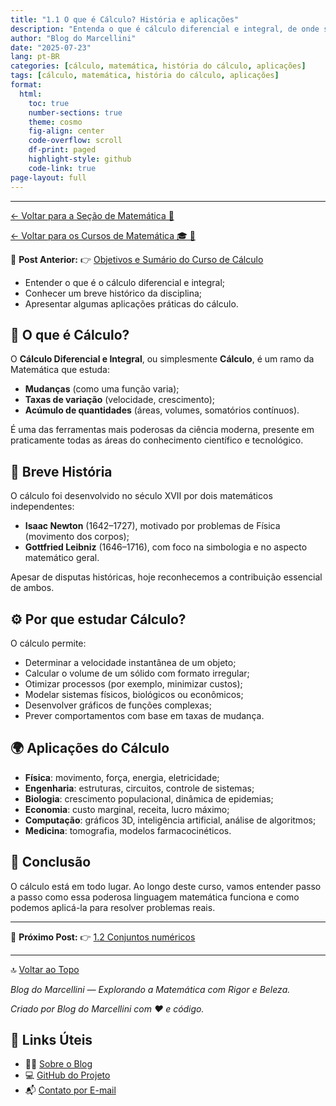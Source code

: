 ```yaml
---
title: "1.1 O que é Cálculo? História e aplicações"
description: "Entenda o que é cálculo diferencial e integral, de onde surgiu e por que ele é tão importante."
author: "Blog do Marcellini"
date: "2025-07-23"
lang: pt-BR
categories: [cálculo, matemática, história do cálculo, aplicações]
tags: [cálculo, matemática, história do cálculo, aplicações]
format:
  html:
    toc: true
    number-sections: true
    theme: cosmo
    fig-align: center
    code-overflow: scroll
    df-print: paged
    highlight-style: github
    code-link: true
page-layout: full
---
```

---

[← Voltar para a Seção de Matemática 🧮](/posts/matematica/index.qmd)

[← Voltar para os Cursos de Matemática 🎓 🧮](/posts/cursos/matematica/index.qmd)

🎯 **Post Anterior:** 👉 [Objetivos e Sumário do Curso de Cálculo](/posts/cursos/matematica/calculo/index.qmd)


::: {.callout-note title="📌 Objetivos do Post"}
- Entender o que é o cálculo diferencial e integral;
- Conhecer um breve histórico da disciplina;
- Apresentar algumas aplicações práticas do cálculo.
:::

## 🧠 O que é Cálculo?

O **Cálculo Diferencial e Integral**, ou simplesmente **Cálculo**, é um ramo da Matemática que estuda:

- **Mudanças** (como uma função varia);
- **Taxas de variação** (velocidade, crescimento);
- **Acúmulo de quantidades** (áreas, volumes, somatórios contínuos).

É uma das ferramentas mais poderosas da ciência moderna, presente em praticamente todas as áreas do conhecimento científico e tecnológico.

## 🧭 Breve História

O cálculo foi desenvolvido no século XVII por dois matemáticos independentes:

- **Isaac Newton** (1642–1727), motivado por problemas de Física (movimento dos corpos);
- **Gottfried Leibniz** (1646–1716), com foco na simbologia e no aspecto matemático geral.

Apesar de disputas históricas, hoje reconhecemos a contribuição essencial de ambos.

## ⚙️ Por que estudar Cálculo?

O cálculo permite:

- Determinar a velocidade instantânea de um objeto;
- Calcular o volume de um sólido com formato irregular;
- Otimizar processos (por exemplo, minimizar custos);
- Modelar sistemas físicos, biológicos ou econômicos;
- Desenvolver gráficos de funções complexas;
- Prever comportamentos com base em taxas de mudança.

## 🌍 Aplicações do Cálculo

- **Física**: movimento, força, energia, eletricidade;
- **Engenharia**: estruturas, circuitos, controle de sistemas;
- **Biologia**: crescimento populacional, dinâmica de epidemias;
- **Economia**: custo marginal, receita, lucro máximo;
- **Computação**: gráficos 3D, inteligência artificial, análise de algoritmos;
- **Medicina**: tomografia, modelos farmacocinéticos.

## 📌 Conclusão

O cálculo está em todo lugar. Ao longo deste curso, vamos entender passo a passo como essa poderosa linguagem matemática funciona e como podemos aplicá-la para resolver problemas reais.

---

🎯 **Próximo Post:** 👉 [1.2 Conjuntos numéricos](1.2-conjuntos.qmd)

---

🔝 [Voltar ao Topo](1.1-introducao.qmd)

*Blog do Marcellini — Explorando a Matemática com Rigor e Beleza.*

:::{.callout-note}
*Criado por Blog do Marcellini com ❤️ e código.*
:::

## 🔗 Links Úteis

- 🧑‍🏫 [Sobre o Blog](/posts/pessoal/sobre-o-blog.qmd)
- 💻 <a href="https://github.com/marcellini-celso/blog-marcellini-V2.git" target="_blank">GitHub do Projeto</a>
- 📬 [Contato por E-mail](mailto:prof.marcellini@gmail.com)

